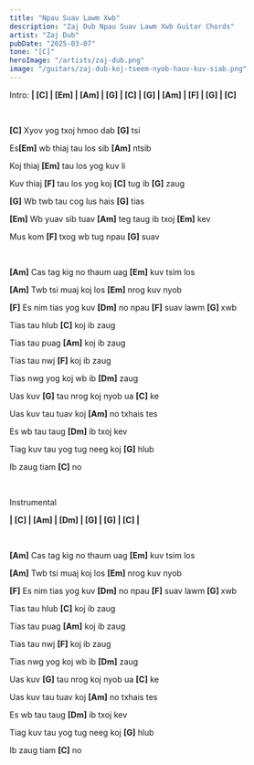 ```yaml
---
title: "Npau Suav Lawm Xwb"
description: "Zaj Dub Npau Suav Lawm Xwb Guitar Chords"
artist: "Zaj Dub"
pubDate: "2025-03-07"
tone: "[C]"
heroImage: "/artists/zaj-dub.png"
image: "/guitars/zaj-dub-koj-tseem-nyob-hauv-kuv-siab.png"
---
```


Intro: <b>| [C] | [Em] | [Am] | [G] | [C] | [G] | [Am] | [F] | [G] | [C]</b>

<br />

<b>[C]</b> Xyov yog txoj hmoo dab <b>[G]</b> tsi

Es<b>[Em]</b> wb thiaj tau los sib <b>[Am]</b> ntsib

Koj thiaj <b>[Em]</b> tau los yog kuv li

Kuv thiaj <b>[F]</b> tau los yog koj <b>[C]</b> tug ib <b>[G]</b> zaug

<b>[G]</b> Wb twb tau cog lus hais <b>[G]</b> tias

<b>[Em]</b> Wb yuav sib tuav <b>[Am]</b> teg taug ib txoj <b>[Em]</b> kev

Mus kom <b>[F]</b> txog wb tug npau <b>[G]</b> suav

<br />

<b>[Am]</b> Cas tag kig no thaum uag <b>[Em]</b> kuv tsim los

<b>[Am]</b> Twb tsi muaj koj los <b>[Em]</b> nrog kuv nyob

<b>[F]</b> Es nim tias yog kuv <b>[Dm]</b> no npau <b>[F]</b> suav lawm <b>
  [G]
</b> xwb

Tias tau hlub <b>[C]</b> koj ib zaug

Tias tau puag <b>[Am]</b> koj ib zaug

Tias tau nwj <b>[F]</b> koj ib zaug

Tias nwg yog koj wb ib <b>[Dm]</b> zaug

Uas kuv <b>[G]</b> tau nrog koj nyob ua <b>[C]</b> ke

Uas kuv tau tuav koj <b>[Am]</b> no txhais tes

Es wb tau taug <b>[Dm]</b> ib txoj kev

Tiag kuv tau yog tug neeg koj <b>[G]</b> hlub

Ib zaug tiam <b>[C]</b> no

<br />

Instrumental

<b>| [C] | [Am] | [Dm] | [G] | [G] | [C] |</b>

<br />

<b>[Am]</b> Cas tag kig no thaum uag <b>[Em]</b> kuv tsim los

<b>[Am]</b> Twb tsi muaj koj los <b>[Em]</b> nrog kuv nyob

<b>[F]</b> Es nim tias yog kuv <b>[Dm]</b> no npau <b>[F]</b> suav lawm <b>
  [G]
</b> xwb

Tias tau hlub <b>[C]</b> koj ib zaug

Tias tau puag <b>[Am]</b> koj ib zaug

Tias tau nwj <b>[F]</b> koj ib zaug

Tias nwg yog koj wb ib <b>[Dm]</b> zaug

Uas kuv <b>[G]</b> tau nrog koj nyob ua <b>[C]</b> ke

Uas kuv tau tuav koj <b>[Am]</b> no txhais tes

Es wb tau taug <b>[Dm]</b> ib txoj kev

Tiag kuv tau yog tug neeg koj <b>[G]</b> hlub

Ib zaug tiam <b>[C]</b> no
